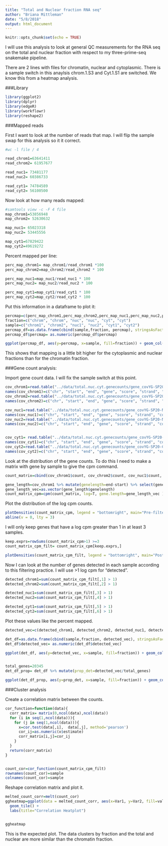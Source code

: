 ```yaml
---
title: "Total and Nuclear fraction RNA seq"
author: "Briana Mittleman"
date: "5/8/2018"
output: html_document
---
```


```r
knitr::opts_chunk$set(echo = TRUE)
```

I will use this analysis to look at general QC measurements for the RNA seq on the total and nuclear fraction with respect to my three-prime-seq snakemake pipeline.    


There are 2 lines with files for chromatin, nuclear and cytoplasmic. There is a sample switch in this anaylsis chrom.1.S3 and Cyt.1.S1 are switched. We know this from a heatmap analysis.  

###Library  
```r
library(ggplot2)
library(dplyr)
library(edgeR)
library(workflowr)
library(reshape2)

```


###Mapped reads  

First I want to look at the number of reads that map. I will flip the sample swap for this analysis so it it correct.  


```r

#wc -l file / 4

read_chrom1=63641411
read_chrom2= 61957677

read_nuc1= 73481177
read_nuc2= 60386733

read_cyt1= 74784589
read_cyt2= 56100500
```

Now look at how many reads mapped:  
```r
#samtools view -c -F 4 file 
map_chrom1=53856948
map_chrom2= 52630632

map_nuc1= 65023318
map_nuc2= 53445556

map_cyt1=67829422
map_cyt2=49619272

```

Percent mapped per line:   
```r
perc_map_chrom1= map_chrom1/read_chrom1 *100
perc_map_chrom2=map_chrom2/read_chrom2 * 100

perc_map_nuc1=map_nuc1/read_nuc1 * 100
perc_map_nuc2= map_nuc2/read_nuc2 * 100

perc_map_cyt1=map_cyt1/read_cyt1 * 100
perc_map_cyt2=map_cyt2/read_cyt2 * 100

```

Put this information in a dataframe to plot it:  
```r
percmap=c(perc_map_chrom1,perc_map_chrom2,perc_map_nuc1,perc_map_nuc2,perc_map_cyt1, perc_map_cyt2)
fraction=c("chrom", "chrom", "nuc", "nuc", "cyt", "cyt")
sample=c("chrom1", "chrom2", "nuc1", "nuc2", "cyt1", "cyt2")
percmap_df=as.data.frame(cbind(sample,fraction, percmap), stringsAsFactors = F)
percmap_df$percmap= as.numeric(percmap_df$percmap)

ggplot(percmap_df, aes(y=percmap, x=sample, fill=fraction)) + geom_col() + scale_y_continuous(limits=c(0,100)) + labs(y="Percent mapped", title="Percent of reads mapped")

```
This shows that mapping is a little bit higher for the cytoplasmic and nuclear fractions than for the chromatin fraction.  

###Gene count analysis:  


Import gene count data. I will fix the sample switch at this point.  

```r
cov_chrom1=read.table("../data/total.nuc.cyt.genecounts/gene_covYG-SP20-Cyt-1_S1_L005_R1_001-genecov.txt", stringsAsFactors = FALSE)
names(cov_chrom1)=c("chr", "start", "end", "gene", "score", "strand", "count" )
cov_chrom2=read.table("../data/total.nuc.cyt.genecounts/gene_covYG-SP20-Chrom-2_S6_L005_R1_001-genecov.txt", stringsAsFactors = FALSE)
names(cov_chrom2)=c("chr", "start", "end", "gene", "score", "strand", "count" )

cov_nuc1=read.table("../data/total.nuc.cyt.genecounts/gene_covYG-SP20-Nuc-1_S2_L005_R1_001-genecov.txt", stringsAsFactors = FALSE)
names(cov_nuc1)=c("chr", "start", "end", "gene", "score", "strand", "count" )
cov_nuc2=read.table("../data/total.nuc.cyt.genecounts/gene_covYG-SP20-Nuc-2_S5_L005_R1_001-genecov.txt", stringsAsFactors = FALSE)
names(cov_nuc2)=c("chr", "start", "end", "gene", "score", "strand", "count" )


cov_cyt1= read.table("../data/total.nuc.cyt.genecounts/gene_covYG-SP20-Chrom-1_S3_L005_R1_001-genecov.txt", stringsAsFactors = FALSE)
names(cov_cyt1)=c("chr", "start", "end", "gene", "score", "strand", "count" )
cov_cyt2=read.table("../data/total.nuc.cyt.genecounts/gene_covYG-SP20-Cyt-2_S4_L005_R1_001-genecov.txt", stringsAsFactors = FALSE)
names(cov_cyt2)=c("chr", "start", "end", "gene", "score", "strand", "count" )

```

Look at the distribution of the gene counts. To do this I need to make a matrix with gene by sample to give the cpm command.  
```r
count_matrix=cbind(cov_chrom1$count, cov_chrom2$count, cov_nuc1$count, cov_nuc2$count, cov_cyt1$count, cov_cyt2$count)

gene_length=cov_chrom1 %>% mutate(genelength=end-start) %>% select(genelength) 
gene_length_vec=as.vector(gene_length$genelength)
count_matrix_cpm=cpm(count_matrix, log=T, gene.length=gene_length_vec )

```

Plot the distribution of the log cpm counts.  

```r
plotDensities(count_matrix_cpm, legend = "bottomright", main="Pre-filtering")
abline(v = 0, lty = 3)

```

I will only keep genes that have a log cpm greater than 1 in at least 3 samples.  

```r
keep.exprs=rowSums(count_matrix_cpm>1) >=3
count_matrix_cpm_filt= count_matrix_cpm[keep.exprs,]

plotDensities(count_matrix_cpm_filt, legend = "bottomright", main="Post-filtering")
```

Now I can look at the number of genes detected in each sample according to this filtering practice. I will use >1 log cpm for "detected".  

```r
detected_chrom1=sum(count_matrix_cpm_filt[,1] > 1)
detected_chrom2=sum(count_matrix_cpm_filt[,2] > 1)

detected_nuc1=sum(count_matrix_cpm_filt[,3] > 1)
detected_nuc2=sum(count_matrix_cpm_filt[,4] > 1)

detected_cyt1=sum(count_matrix_cpm_filt[,5] > 1)
detected_cyt2=sum(count_matrix_cpm_filt[,6] > 1)
```

Plot these values like the percent mapped.  

```r

detected_vec=c(detected_chrom1, detected_chrom2, detected_nuc1, detected_nuc2, detected_cyt1, detected_cyt2)

det_df=as.data.frame(cbind(sample,fraction, detected_vec), stringsAsFactors = F)
det_df$detected_vec= as.numeric(det_df$detected_vec)

ggplot(det_df, aes(y=detected_vec, x=sample, fill=fraction)) + geom_col() + labs(x="Sample", y="Number of detected genes", title="Number Detected genes >1 log-cpm") + scale_y_continuous(limits=c(0,20345))


total_genes=20345
det_df_prop= det_df %>% mutate(prop_det=detected_vec/total_genes)

ggplot(det_df_prop, aes(y=prop_det, x=sample, fill=fraction)) + geom_col() + labs(x="Sample", y="Proportion detected genes", title="Proportion Detected Genes >1 log-cpm") + scale_y_continuous(limits=c(0,1))


```

###Cluster analysis  

Create a correlation matrix between the counts.   

```r
cor_function=function(data){
  corr_matrix= matrix(0,ncol(data),ncol(data))
  for (i in seq(1,ncol(data))){
    for (j in seq(1,ncol(data))){
      x=cor.test(data[,i],  data[,j], method='pearson')
      cor_ij=as.numeric(x$estimate)
      corr_matrix[i,j]=cor_ij
    }
  }
  return(corr_matrix)
}


count_cor=cor_function(count_matrix_cpm_filt)
rownames(count_cor)=sample
colnames(count_cor)=sample
```

Reshape correlation matrix and plot it.  

```r
melted_count_corr=melt(count_cor)
ggheatmap=ggplot(data = melted_count_corr, aes(x=Var1, y=Var2, fill=value)) +
  geom_tile() +
  labs(title="Correlation Heatplot")


ggheatmap
```

This is the expected plot. The data clusters by fraction and the total and nuclear are more similar than the chromatin fraction.  


